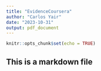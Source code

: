 ```yaml
---
title: "EvidenceCoursera"
author: "Carlos Yair"
date: "2023-10-31"
output: pdf_document
---
```


```r
knitr::opts_chunk$set(echo = TRUE)
```

## This is a markdown file